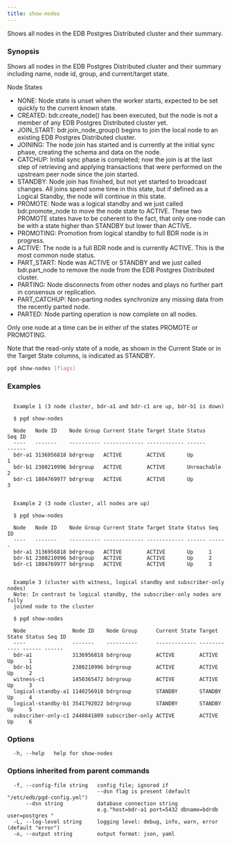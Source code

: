 ```yaml
---
title: show-nodes
---
```


Shows all nodes in the EDB Postgres Distributed cluster and their summary.

### Synopsis

Shows all nodes in the EDB Postgres Distributed cluster and their summary
including name, node id, group, and current/target state.

Node States

* NONE: Node state is unset when the worker starts, expected to be set
quickly to the current known state.
* CREATED: bdr.create_node() has been executed, but the node is not a
member of any EDB Postgres Distributed cluster yet.
* JOIN_START: bdr.join_node_group() begins to join the local node to an
existing EDB Postgres Distributed cluster.
* JOINING: The node join has started and is currently at the initial sync
phase, creating the schema and data on the node.
* CATCHUP: Initial sync phase is completed; now the join is at the last step
of retrieving and applying transactions that were performed on the upstream
peer node since the join started.
* STANDBY:  Node join has finished, but not yet started to broadcast changes.
All joins spend some time in this state, but if defined as a Logical
Standby, the node will continue in this state.
* PROMOTE: Node was a logical standby and we just called bdr.promote_node to
move the node state to ACTIVE. These two PROMOTE states have to be
coherent to the fact, that only one node can be with a state higher than
STANDBY but lower than ACTIVE.
* PROMOTING: Promotion from logical standby to full BDR node is in progress.
* ACTIVE: The node is a full BDR node and is currently ACTIVE. This is the
most common node status.
* PART_START: Node was ACTIVE or STANDBY and we just called bdr.part_node
to remove the node from the EDB Postgres Distributed cluster.
* PARTING: Node disconnects from other nodes and plays no further part in
consensus or replication.
* PART_CATCHUP: Non-parting nodes synchronize any missing data from the
recently parted node.
* PARTED: Node parting operation is now complete on all nodes.

Only one node at a time can be in either of the states PROMOTE or PROMOTING.

Note that the read-only state of a node, as shown in the Current State or in
the Target State columns, is indicated as STANDBY.

```sh
pgd show-nodes [flags]
```

### Examples

```text

  Example 1 (3 node cluster, bdr-a1 and bdr-c1 are up, bdr-b1 is down)

  $ pgd show-nodes

  Node   Node ID    Node Group Current State Target State Status      Seq ID
  ----   -------    ---------- ------------- ------------ ------      ------
  bdr-a1 3136956818 bdrgroup   ACTIVE        ACTIVE       Up          1
  bdr-b1 2380210996 bdrgroup   ACTIVE        ACTIVE       Unreachable 2
  bdr-c1 1804769977 bdrgroup   ACTIVE        ACTIVE       Up          3


  Example 2 (3 node cluster, all nodes are up)

  $ pgd show-nodes

  Node   Node ID    Node Group Current State Target State Status Seq ID
  ----   -------    ---------- ------------- ------------ ------ ------
  bdr-a1 3136956818 bdrgroup   ACTIVE        ACTIVE       Up     1
  bdr-b1 2380210996 bdrgroup   ACTIVE        ACTIVE       Up     2
  bdr-c1 1804769977 bdrgroup   ACTIVE        ACTIVE       Up     3


  Example 3 (cluster with witness, logical standby and subscriber-only nodes)
  Note: In contrast to logical standby, the subscriber-only nodes are fully
  joined node to the cluster

  $ pgd show-nodes

  Node               Node ID    Node Group      Current State Target State Status Seq ID
  ----               -------    ----------      ------------- ------------ ------ ------
  bdr-a1             3136956818 bdrgroup        ACTIVE        ACTIVE       Up     1
  bdr-b1             2380210996 bdrgroup        ACTIVE        ACTIVE       Up     2
  witness-c1         1450365472 bdrgroup        ACTIVE        ACTIVE       Up     3
  logical-standby-a1 1140256918 bdrgroup        STANDBY       STANDBY      Up     4
  logical-standby-b1 3541792022 bdrgroup        STANDBY       STANDBY      Up     5
  subscriber-only-c1 2448841809 subscriber-only ACTIVE        ACTIVE       Up     6

```

### Options

```text
  -h, --help   help for show-nodes
```

### Options inherited from parent commands

```text
  -f, --config-file string   config file; ignored if 
                             --dsn flag is present (default "/etc/edb/pgd-config.yml")
      --dsn string           database connection string
                             e.g."host=bdr-a1 port=5432 dbname=bdrdb user=postgres "
  -L, --log-level string     logging level: debug, info, warn, error (default "error")
  -o, --output string        output format: json, yaml
```
